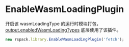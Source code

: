 
# EnableWasmLoadingPlugin

开启该 wasmLoadingType 的运行时模块打包，[output.enabledWasmLoadingTypes](/config/output#outputenabledwasmloadingtypes) 底层使用了该插件。

```js
new rspack.library.EnableWasmLoadingPlugin('fetch');
```
